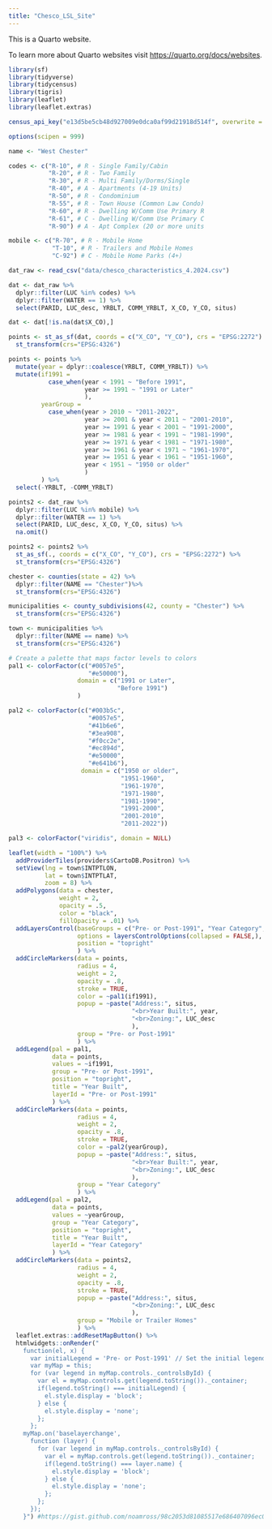 ```yaml
---
title: "Chesco_LSL_Site"
---
```


This is a Quarto website.

To learn more about Quarto websites visit <https://quarto.org/docs/websites>.

```r
library(sf)
library(tidyverse)
library(tidycensus)
library(tigris)
library(leaflet)
library(leaflet.extras)

census_api_key("e13d5be5cb48d927009e0dca0af99d21918d514f", overwrite = TRUE)

options(scipen = 999)

name <- "West Chester"

codes <- c("R-10", # R - Single Family/Cabin
           "R-20", # R - Two Family
           "R-30", # R - Multi Family/Dorms/Single
           "R-40", # A - Apartments (4-19 Units)
           "R-50", # R - Condominium
           "R-55", # R - Town House (Common Law Condo)
           "R-60", # R - Dwelling W/Comm Use Primary R
           "R-61", # C - Dwelling W/Comm Use Primary C
           "R-90") # A - Apt Complex (20 or more units

mobile <- c("R-70", # R - Mobile Home
            "T-10", # R - Trailers and Mobile Homes
            "C-92") # C - Mobile Home Parks (4+)

dat_raw <- read_csv("data/chesco_characteristics_4.2024.csv") 

dat <- dat_raw %>%
  dplyr::filter(LUC %in% codes) %>%
  dplyr::filter(WATER == 1) %>%
  select(PARID, LUC_desc, YRBLT, COMM_YRBLT, X_CO, Y_CO, situs)

dat <- dat[!is.na(dat$X_CO),]

points <- st_as_sf(dat, coords = c("X_CO", "Y_CO"), crs = "EPSG:2272") %>%
  st_transform(crs="EPSG:4326") 

points <- points %>% 
  mutate(year = dplyr::coalesce(YRBLT, COMM_YRBLT)) %>%
  mutate(if1991 = 
           case_when(year < 1991 ~ "Before 1991",
                     year >= 1991 ~ "1991 or Later"
                     ),
         yearGroup = 
           case_when(year > 2010 ~ "2011-2022",
                     year >= 2001 & year < 2011 ~ "2001-2010",
                     year >= 1991 & year < 2001 ~ "1991-2000",
                     year >= 1981 & year < 1991 ~ "1981-1990",
                     year >= 1971 & year < 1981 ~ "1971-1980",
                     year >= 1961 & year < 1971 ~ "1961-1970",
                     year >= 1951 & year < 1961 ~ "1951-1960",
                     year < 1951 ~ "1950 or older"
                     )
         ) %>%
  select(-YRBLT, -COMM_YRBLT)

points2 <- dat_raw %>% 
  dplyr::filter(LUC %in% mobile) %>%
  dplyr::filter(WATER == 1) %>%
  select(PARID, LUC_desc, X_CO, Y_CO, situs) %>%
  na.omit()

points2 <- points2 %>%
  st_as_sf(., coords = c("X_CO", "Y_CO"), crs = "EPSG:2272") %>%
  st_transform(crs="EPSG:4326")

chester <- counties(state = 42) %>%
  dplyr::filter(NAME == "Chester")%>%
  st_transform(crs="EPSG:4326") 

municipalities <- county_subdivisions(42, county = "Chester") %>%
  st_transform(crs="EPSG:4326") 

town <- municipalities %>%
  dplyr::filter(NAME == name) %>%
  st_transform(crs="EPSG:4326") 

# Create a palette that maps factor levels to colors
pal1 <- colorFactor(c("#0057e5", 
                      "#e50000"), 
                   domain = c("1991 or Later", 
                              "Before 1991")
                   )

pal2 <- colorFactor(c("#003b5c", 
                      "#0057e5",
                      "#41b6e6",
                      "#3ea908",
                      "#f0cc2e",
                      "#ec894d",
                      "#e50000",
                      "#e641b6"),
                    domain = c("1950 or older",
                               "1951-1960",
                               "1961-1970",
                               "1971-1980",
                               "1981-1990",
                               "1991-2000",
                               "2001-2010",
                               "2011-2022"))

pal3 <- colorFactor("viridis", domain = NULL)
```

```r

leaflet(width = "100%") %>%
  addProviderTiles(providers$CartoDB.Positron) %>%
  setView(lng = town$INTPTLON, 
          lat = town$INTPTLAT,
          zoom = 8) %>%
  addPolygons(data = chester,
              weight = 2,
              opacity = .5,
              color = "black",
              fillOpacity = .01) %>%
  addLayersControl(baseGroups = c("Pre- or Post-1991", "Year Category", "Mobile or Trailer Homes"),
                   options = layersControlOptions(collapsed = FALSE,),
                   position = "topright"
                   ) %>%
  addCircleMarkers(data = points,
                   radius = 4,
                   weight = 2,
                   opacity = .8,
                   stroke = TRUE,
                   color = ~pal1(if1991),
                   popup = ~paste("Address:", situs,
                                  "<br>Year Built:", year,
                                  "<br>Zoning:", LUC_desc
                                  ),
                   group = "Pre- or Post-1991"
                   ) %>%
  addLegend(pal = pal1, 
            data = points,
            values = ~if1991,
            group = "Pre- or Post-1991",
            position = "topright",
            title = "Year Built",
            layerId = "Pre- or Post-1991"
            ) %>%
  addCircleMarkers(data = points,
                   radius = 4,
                   weight = 2,
                   opacity = .8,
                   stroke = TRUE,
                   color = ~pal2(yearGroup),
                   popup = ~paste("Address:", situs,
                                  "<br>Year Built:", year,
                                  "<br>Zoning:", LUC_desc
                                  ),
                   group = "Year Category"
                   ) %>%
  addLegend(pal = pal2, 
            data = points, 
            values = ~yearGroup, 
            group = "Year Category", 
            position = "topright",
            title = "Year Built",
            layerId = "Year Category"
            ) %>%
  addCircleMarkers(data = points2,
                   radius = 4,
                   weight = 2,
                   opacity = .8,
                   stroke = TRUE,
                   popup = ~paste("Address:", situs,
                                  "<br>Zoning:", LUC_desc
                                  ),
                   group = "Mobile or Trailer Homes"
                   ) %>%  
  leaflet.extras::addResetMapButton() %>%
  htmlwidgets::onRender("
    function(el, x) {
      var initialLegend = 'Pre- or Post-1991' // Set the initial legend to be displayed by layerId
      var myMap = this;
      for (var legend in myMap.controls._controlsById) {
        var el = myMap.controls.get(legend.toString())._container;
        if(legend.toString() === initialLegend) {
          el.style.display = 'block';
        } else {
          el.style.display = 'none';
        };
      };
    myMap.on('baselayerchange',
      function (layer) {
        for (var legend in myMap.controls._controlsById) {
          var el = myMap.controls.get(legend.toString())._container;
          if(legend.toString() === layer.name) {
            el.style.display = 'block';
          } else {
            el.style.display = 'none';
          };
        };
      });
    }") #https://gist.github.com/noamross/98c2053d81085517e686407096ec0a69
```

